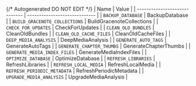 {/* Autogenerated DO NOT EDIT  */}
| Name                          | Value                         |
| ----------------------------- | ----------------------------- |
| `BACKUP_DATABASE`             | BackupDatabase                |
| `BUILD_GRACENOTE_COLLECTIONS` | BuildGracenoteCollections     |
| `CHECK_FOR_UPDATES`           | CheckForUpdates               |
| `CLEAN_OLD_BUNDLES`           | CleanOldBundles               |
| `CLEAN_OLD_CACHE_FILES`       | CleanOldCacheFiles            |
| `DEEP_MEDIA_ANALYSIS`         | DeepMediaAnalysis             |
| `GENERATE_AUTO_TAGS`          | GenerateAutoTags              |
| `GENERATE_CHAPTER_THUMBS`     | GenerateChapterThumbs         |
| `GENERATE_MEDIA_INDEX_FILES`  | GenerateMediaIndexFiles       |
| `OPTIMIZE_DATABASE`           | OptimizeDatabase              |
| `REFRESH_LIBRARIES`           | RefreshLibraries              |
| `REFRESH_LOCAL_MEDIA`         | RefreshLocalMedia             |
| `REFRESH_PERIODIC_METADATA`   | RefreshPeriodicMetadata       |
| `UPGRADE_MEDIA_ANALYSIS`      | UpgradeMediaAnalysis          |